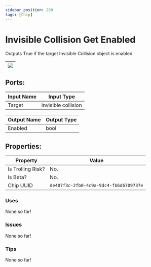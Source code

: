 ```yaml
---
sidebar_position: 280
tags: [Chip]
---
```


# Invisible Collision Get Enabled


Outputs True if the target Invisible Collision object is enabled.

| ![](https://images-ext-2.discordapp.net/external/MPmIaQzlEPmgGWlgi-WxBBXt0Bjv_zWPkg1y1f_sy3s/https/www.recroomcircuits.com/image/circuit/absolute-value?width=206&height=108) |
|-----|

## Ports:

| Input Name | Input Type |
|-----------|-----------|
| Target | invisible collision |

| Output Name | Output Type |
|-----------|-----------|
| Enabled | bool |

## Properties:

| Property  | Value |
|-------------------|-----------|
| Is Trolling Risk? | No. |
| Is Beta? | No. |
| Chip UUID | `de407f3c-2fb0-4c9a-9dc4-fb6d6709737e` |

### Uses
None so far!

### Issues
None so far!

### Tips
None so far!
